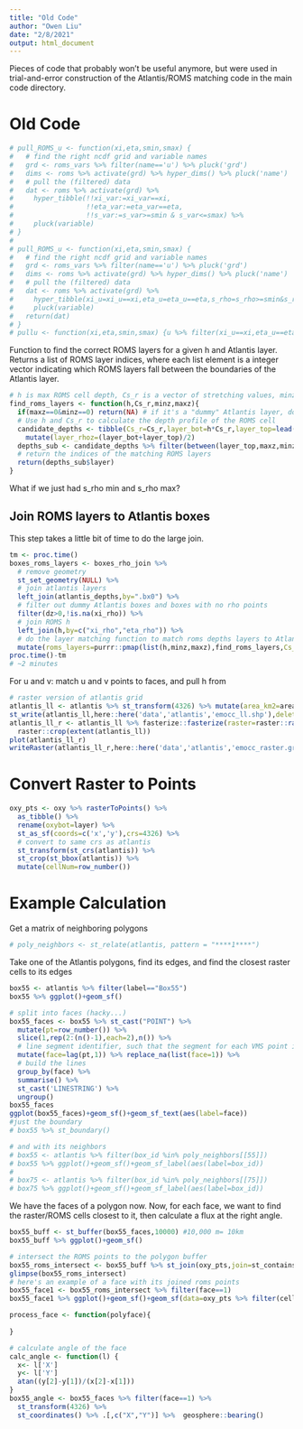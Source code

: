 ```yaml
---
title: "Old Code"
author: "Owen Liu"
date: "2/8/2021"
output: html_document
---
```


Pieces of code that probably won't be useful anymore, but were used in trial-and-error construction of the Atlantis/ROMS matching code in the main code directory.


# Old Code
```r
# pull_ROMS_u <- function(xi,eta,smin,smax) {
#   # find the right ncdf grid and variable names
#   grd <- roms_vars %>% filter(name=='u') %>% pluck('grd')
#   dims <- roms %>% activate(grd) %>% hyper_dims() %>% pluck('name')
#   # pull the (filtered) data
#   dat <- roms %>% activate(grd) %>%
#     hyper_tibble(!!xi_var:=xi_var==xi,
#                  !!eta_var:=eta_var==eta,
#                  !!s_var:=s_var>=smin & s_var<=smax) %>%
#     pluck(variable)
# }
# 
# pull_ROMS_u <- function(xi,eta,smin,smax) {
#   # find the right ncdf grid and variable names
#   grd <- roms_vars %>% filter(name=='u') %>% pluck('grd')
#   dims <- roms %>% activate(grd) %>% hyper_dims() %>% pluck('name')
#   # pull the (filtered) data
#   dat <- roms %>% activate(grd) %>%
#     hyper_tibble(xi_u=xi_u==xi,eta_u=eta_u==eta,s_rho=s_rho>=smin&s_rho<=smax) %>%
#     pluck(variable)
#   return(dat)
# }
# pullu <- function(xi,eta,smin,smax) {u %>% filter(xi_u==xi,eta_u==eta,s_rho>=smin,s_rho<=smax) %>% pluck('u')}
```

Function to find the correct ROMS layers for a given h and Atlantis layer. Returns a list of ROMS layer indices, where each list element is a integer vector indicating which ROMS layers fall between the boundaries of the Atlantis layer.

```r
# h is max ROMS cell depth, Cs_r is a vector of stretching values, minz and maxz are minimum and maximum depth values of an Atlantis box
find_roms_layers <- function(h,Cs_r,minz,maxz){
  if(maxz==0&minz==0) return(NA) # if it's a "dummy" Atlantis layer, don't match any ROMS layers
  # Use h and Cs_r to calculate the depth profile of the ROMS cell
  candidate_depths <- tibble(Cs_r=Cs_r,layer_bot=h*Cs_r,layer_top=lead(layer_bot,default=0),layer=1:length(Cs_r)) %>% 
    mutate(layer_rhoz=(layer_bot+layer_top)/2)
  depths_sub <- candidate_depths %>% filter(between(layer_top,maxz,minz)|between(layer_bot,maxz,minz))
  # return the indices of the matching ROMS layers
  return(depths_sub$layer)
}
```

What if we just had s_rho min and s_rho max?

## Join ROMS layers to Atlantis boxes

This step takes a little bit of time to do the large join.

```r
tm <- proc.time()
boxes_roms_layers <- boxes_rho_join %>%  
  # remove geometry
  st_set_geometry(NULL) %>% 
  # join atlantis layers
  left_join(atlantis_depths,by=".bx0") %>% 
  # filter out dummy Atlantis boxes and boxes with no rho points
  filter(dz>0,!is.na(xi_rho)) %>% 
  # join ROMS h
  left_join(h,by=c("xi_rho","eta_rho")) %>% 
  # do the layer matching function to match roms depths layers to Atlantis box layers
  mutate(roms_layers=purrr::pmap(list(h,minz,maxz),find_roms_layers,Cs_r=Cs_r))
proc.time()-tm
# ~2 minutes
```

For u and v: match u and v points to faces, and pull h from 

```r
# raster version of atlantis grid
atlantis_ll <- atlantis %>% st_transform(4326) %>% mutate(area_km2=area/1e6) %>% dplyr::select(-area)
st_write(atlantis_ll,here::here('data','atlantis','emocc_ll.shp'),delete_dsn = T)
atlantis_ll_r <- atlantis_ll %>% fasterize::fasterize(raster=raster::raster(resolution=0.1),field="box_id") %>% 
  raster::crop(extent(atlantis_ll))
plot(atlantis_ll_r)
writeRaster(atlantis_ll_r,here::here('data','atlantis','emocc_raster.grd'),overwrite=T)
```

# Convert Raster to Points

```r
oxy_pts <- oxy %>% rasterToPoints() %>%
  as_tibble() %>% 
  rename(oxybot=layer) %>% 
  st_as_sf(coords=c('x','y'),crs=4326) %>% 
  # convert to same crs as atlantis
  st_transform(st_crs(atlantis)) %>% 
  st_crop(st_bbox(atlantis)) %>% 
  mutate(cellNum=row_number())
```

# Example Calculation

Get a matrix of neighboring polygons

```r
# poly_neighbors <- st_relate(atlantis, pattern = "****1****")
```

Take one of the Atlantis polygons, find its edges, and find the closest raster cells to its edges

```r
box55 <- atlantis %>% filter(label=="Box55")
box55 %>% ggplot()+geom_sf()

# split into faces (hacky...)
box55_faces <- box55 %>% st_cast("POINT") %>% 
  mutate(pt=row_number()) %>% 
  slice(1,rep(2:(n()-1),each=2),n()) %>% 
  # line segment identifier, such that the segment for each VMS point is composed of its own point and the next point
  mutate(face=lag(pt,1)) %>% replace_na(list(face=1)) %>% 
  # build the lines
  group_by(face) %>% 
  summarise() %>% 
  st_cast('LINESTRING') %>% 
  ungroup()
box55_faces
ggplot(box55_faces)+geom_sf()+geom_sf_text(aes(label=face))
#just the boundary
# box55 %>% st_boundary()

# and with its neighbors
# box55 <- atlantis %>% filter(box_id %in% poly_neighbors[[55]])
# box55 %>% ggplot()+geom_sf()+geom_sf_label(aes(label=box_id))
# 
# box75 <- atlantis %>% filter(box_id %in% poly_neighbors[[75]])
# box75 %>% ggplot()+geom_sf()+geom_sf_label(aes(label=box_id))

```

We have the faces of a polygon now. Now, for each face, we want to find the raster/ROMS cells closest to it, then calculate a flux at the right angle.

```r
box55_buff <- st_buffer(box55_faces,10000) #10,000 m= 10km
box55_buff %>% ggplot()+geom_sf()

# intersect the ROMS points to the polygon buffer
box55_roms_intersect <- box55_buff %>% st_join(oxy_pts,join=st_contains)
glimpse(box55_roms_intersect)
# here's an example of a face with its joined roms points
box55_face1 <- box55_roms_intersect %>% filter(face==1)
box55_face1 %>% ggplot()+geom_sf()+geom_sf(data=oxy_pts %>% filter(cellNum %in% box55_face1$cellNum))

process_face <- function(polyface){
  
}

# calculate angle of the face
calc_angle <- function(l) {
  x<- l['X']
  y<- l['Y']
  atan((y[2]-y[1])/(x[2]-x[1]))
}
box55_angle <- box55_faces %>% filter(face==1) %>% 
  st_transform(4326) %>% 
  st_coordinates() %>% .[,c("X","Y")] %>%  geosphere::bearing()
```




